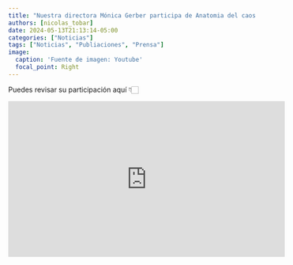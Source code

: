 ```yaml
---
title: "Nuestra directora Mónica Gerber participa de Anatomia del caos (Podcast Chile 21)"
authors: [nicolas_tobar]
date: 2024-05-13T21:13:14-05:00
categories: ["Noticias"]
tags: ["Noticias", "Publiaciones", "Prensa"]
image:
  caption: 'Fuente de imagen: Youtube'
  focal_point: Right
---
```


Puedes revisar su participación aquí 👇🏻

<iframe width="560" height="315" src="https://www.youtube.com/embed/tYuPSJnTc4Q" frameborder="0" allow="accelerometer; autoplay; encrypted-media; gyroscope; picture-in-picture" allowfullscreen></iframe>

